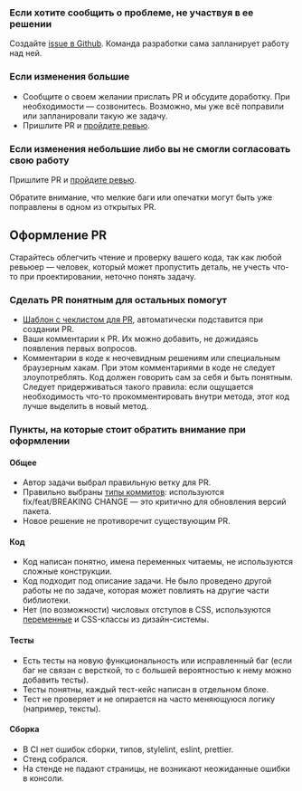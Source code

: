 ### Если хотите сообщить о проблеме, не участвуя в ее решении

Создайте [issue в Github](https://github.com/consta-design-system/uikit/issues/new). Команда разработки сама запланирует работу над ней.

### Если изменения большие

- Сообщите о своем желании прислать PR и обсудите доработку. При необходимости — созвонитесь. Возможно, мы уже всё поправили или запланировали такую же задачу.
- Пришлите PR и [пройдите ревью](##LIBS.STAND/stand:uikit-wokflow-review).

### Если изменения небольшие либо вы не смогли согласовать свою работу

Пришлите PR и [пройдите ревью](##LIBS.STAND/stand:uikit-wokflow-review).

Обратите внимание, что мелкие баги или опечатки могут быть уже поправлены в одном из открытых PR.

## Оформление PR

Старайтесь облегчить чтение и проверку вашего кода, так как любой ревьюер — человек, который может пропустить деталь, не учесть что-то при проектировании, неточно понять задачу.

### Сделать PR понятным для остальных помогут

- [Шаблон с чеклистом для PR](https://github.com/consta-design-system/uikit/blob/master/.github/pull_request_template.md), автоматически подставится при создании PR.
- Ваши комментарии к PR. Их можно добавить, не дожидаясь появления первых вопросов.
- Комментарии в коде к неочевидным решениям или специальным браузерным хакам. При этом комментариями в коде не следует злоупотреблять. Код должен говорить сам за себя и быть понятным.
  Следует придерживаться такого правила: если ощущается необходимость что-то прокомментировать внутри метода, этот код лучше выделить в новый метод.

### Пункты, на которые стоит обратить внимание при оформлении

#### Общее

- Автор задачи выбрал правильную ветку для PR.
- Правильно выбраны [типы коммитов](##LIBS.STAND/stand:uikit-wokflow-commits): используются fix/feat/BREAKING CHANGE — это критично для обновления версий пакета.
- Новое решение не противоречит существующим PR.

#### Код

- Код написан понятно, имена переменных читаемы, не используются сложные конструкции.
- Код подходит под описание задачи. Не было проведено другой работы не по задаче, которая может повлиять на другие части библиотеки.
- Нет (по возможности) числовых отступов в CSS, используются [переменные](https://github.com/consta-design-system/uikit/tree/master/src/components/Theme) и CSS-классы из дизайн-системы.

#### Тесты

- Есть тесты на новую функциональность или исправленный баг (если баг не связан с версткой, то с большей вероятностью к нему можно добавить тесты).
- Тесты понятны, каждый тест-кейс написан в отдельном блоке.
- Тест не проверяет и не опирается на часто меняющуюся логику (например, тексты).

#### Сборка

- В CI нет ошибок сборки, типов, stylelint, eslint, prettier.
- Стенд собрался.
- На стенде не падают страницы, не возникают неожиданные ошибки в консоли.

